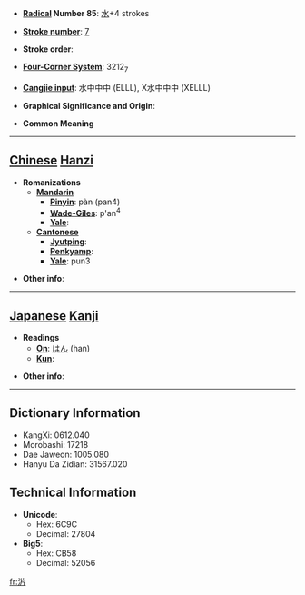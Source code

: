* '''[[Wiktionary:Chinese radical index| Radical]] Number 85''': [[Wiktionary:Chinese radical index 水|水]]+4 strokes

* '''[[Wiktionary:Chinese total strokes index|Stroke number]]''': [[Wiktionary:Chinese total strokes index 7|7]]

* '''Stroke order''': 

* '''[[Wiktionary:Chinese four corner index|Four-Corner System]]''': 3212<sub>7</sub>

* '''[[Wiktionary:Chinese Cangjie index|Cangjie input]]''': 水中中中 (ELLL), X水中中中 (XELLL)

* '''Graphical Significance and Origin''': 

* '''Common Meaning'''

----

== [[Chinese]] [[Hanzi]] ==

* '''Romanizations'''
** '''[[Mandarin]]'''
*** '''[[Pinyin]]''': pàn (pan4)
*** '''[[Wade-Giles]]''': p'an<sup>4</sup>
*** '''[[Yale]]''': 
** '''[[Cantonese]]'''
*** '''[[Jyutping]]''':
*** '''[[Penkyamp]]''': 
*** '''[[Yale]]''': pun3

* '''Other info''': 

----

== [[Japanese]] [[Kanji]] ==

* '''Readings'''
** '''[[On]]''': [[はん]] (han)
** '''[[Kun]]''': 

* '''Other info''':  

----

== Dictionary Information ==

* KangXi: 0612.040
* Morobashi: 17218
* Dae Jaweon: 1005.080
* Hanyu Da Zidian: 31567.020

== Technical Information ==

* '''Unicode''':
** Hex: 6C9C
** Decimal: 27804
* '''Big5''':
** Hex: CB58
** Decimal: 52056

[[fr:沜]]